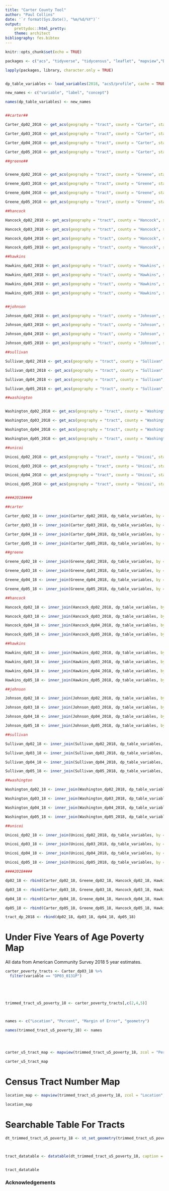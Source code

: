 ```yaml
---
title: "Carter County Tool"
author: "Paul Collins"
date: '`r format(Sys.Date(), "%m/%d/%Y")`'
output:
    prettydoc::html_pretty:
    theme: architect 
bibliography: fes.bibtex   
---
```


```r
knitr::opts_chunk$set(echo = TRUE)
```

```r
packages <- c("acs", "tidyverse", "tidycensus", "leaflet", "mapview","DT", "sf", "report")

lapply(packages, library, character.only = TRUE)


dp_table_variables <- load_variables(2018, "acs5/profile", cache = TRUE)

new_names <- c("variable", "label", "concept")

names(dp_table_variables) <- new_names


##carter##

Carter_dp02_2018 <- get_acs(geography = "tract", county = "Carter", state = "TN", table = "DP02", year = 2018, geometry = TRUE)

Carter_dp03_2018 <- get_acs(geography = "tract", county = "Carter", state = "TN", table = "DP03", year = 2018, geometry = TRUE)

Carter_dp04_2018 <- get_acs(geography = "tract", county = "Carter", state = "TN", table = "DP04", year = 2018, geometry = TRUE)

Carter_dp05_2018 <- get_acs(geography = "tract", county = "Carter", state = "TN", table = "DP05", year = 2018, geometry = TRUE)

##greene##


Greene_dp02_2018 <- get_acs(geography = "tract", county = "Greene", state = "TN", table = "DP02", year = 2018, geometry = TRUE)

Greene_dp03_2018 <- get_acs(geography = "tract", county = "Greene", state = "TN", table = "DP03", year = 2018, geometry = TRUE)

Greene_dp04_2018 <- get_acs(geography = "tract", county = "Greene", state = "TN", table = "DP04", year = 2018, geometry = TRUE)

Greene_dp05_2018 <- get_acs(geography = "tract", county = "Greene", state = "TN", table = "DP05", year = 2018, geometry = TRUE)

##hancock

Hancock_dp02_2018 <- get_acs(geography = "tract", county = "Hancock", state = "TN", table = "DP02", year = 2018, geometry = TRUE)

Hancock_dp03_2018 <- get_acs(geography = "tract", county = "Hancock", state = "TN", table = "DP03", year = 2018, geometry = TRUE)

Hancock_dp04_2018 <- get_acs(geography = "tract", county = "Hancock", state = "TN", table = "DP04", year = 2018, geometry = TRUE)

Hancock_dp05_2018 <- get_acs(geography = "tract", county = "Hancock", state = "TN", table = "DP05", year = 2018, geometry = TRUE)

##hawkins

Hawkins_dp02_2018 <- get_acs(geography = "tract", county = "Hawkins", state = "TN", table = "DP02", year = 2018, geometry = TRUE)

Hawkins_dp03_2018 <- get_acs(geography = "tract", county = "Hawkins", state = "TN", table = "DP03", year = 2018, geometry = TRUE)

Hawkins_dp04_2018 <- get_acs(geography = "tract", county = "Hawkins", state = "TN", table = "DP04", year = 2018, geometry = TRUE)

Hawkins_dp05_2018 <- get_acs(geography = "tract", county = "Hawkins", state = "TN", table = "DP05", year = 2018, geometry = TRUE)


##johnson

Johnson_dp02_2018 <- get_acs(geography = "tract", county = "Johnson", state = "TN", table = "DP02", year = 2018, geometry = TRUE)

Johnson_dp03_2018 <- get_acs(geography = "tract", county = "Johnson", state = "TN", table = "DP03", year = 2018, geometry = TRUE)

Johnson_dp04_2018 <- get_acs(geography = "tract", county = "Johnson", state = "TN", table = "DP04", year = 2018, geometry = TRUE)

Johnson_dp05_2018 <- get_acs(geography = "tract", county = "Johnson", state = "TN", table = "DP05", year = 2018, geometry = TRUE)

##sullivan

Sullivan_dp02_2018 <- get_acs(geography = "tract", county = "Sullivan", state = "TN", table = "DP02", year = 2018, geometry = TRUE)

Sullivan_dp03_2018 <- get_acs(geography = "tract", county = "Sullivan", state = "TN", table = "DP03", year = 2018, geometry = TRUE)

Sullivan_dp04_2018 <- get_acs(geography = "tract", county = "Sullivan", state = "TN", table = "DP04", year = 2018, geometry = TRUE)

Sullivan_dp05_2018 <- get_acs(geography = "tract", county = "Sullivan", state = "TN", table = "DP05", year = 2018, geometry = TRUE)

##washington


Washington_dp02_2018 <- get_acs(geography = "tract", county = "Washington", state = "TN", table = "DP02", year = 2018, geometry = TRUE)

Washington_dp03_2018 <- get_acs(geography = "tract", county = "Washington", state = "TN", table = "DP03", year = 2018, geometry = TRUE)

Washington_dp04_2018 <- get_acs(geography = "tract", county = "Washington", state = "TN", table = "DP04", year = 2018, geometry = TRUE)

Washington_dp05_2018 <- get_acs(geography = "tract", county = "Washington", state = "TN", table = "DP05", year = 2018, geometry = TRUE)

##unicoi

Unicoi_dp02_2018 <- get_acs(geography = "tract", county = "Unicoi", state = "TN", table = "DP02", year = 2018, geometry = TRUE)

Unicoi_dp03_2018 <- get_acs(geography = "tract", county = "Unicoi", state = "TN", table = "DP03", year = 2018, geometry = TRUE)

Unicoi_dp04_2018 <- get_acs(geography = "tract", county = "Unicoi", state = "TN", table = "DP04", year = 2018, geometry = TRUE)

Unicoi_dp05_2018 <- get_acs(geography = "tract", county = "Unicoi", state = "TN", table = "DP05", year = 2018, geometry = TRUE)


####2018####

##carter

Carter_dp02_18 <- inner_join(Carter_dp02_2018, dp_table_variables, by = "variable")

Carter_dp03_18 <- inner_join(Carter_dp03_2018, dp_table_variables, by = "variable")

Carter_dp04_18 <- inner_join(Carter_dp04_2018, dp_table_variables, by = "variable")

Carter_dp05_18 <- inner_join(Carter_dp05_2018, dp_table_variables, by = "variable")

##greene

Greene_dp02_18 <- inner_join(Greene_dp02_2018, dp_table_variables, by = "variable")

Greene_dp03_18 <- inner_join(Greene_dp03_2018, dp_table_variables, by = "variable")

Greene_dp04_18 <- inner_join(Greene_dp04_2018, dp_table_variables, by = "variable")

Greene_dp05_18 <- inner_join(Greene_dp05_2018, dp_table_variables, by = "variable")

##hancock

Hancock_dp02_18 <- inner_join(Hancock_dp02_2018, dp_table_variables, by = "variable")

Hancock_dp03_18 <- inner_join(Hancock_dp03_2018, dp_table_variables, by = "variable")

Hancock_dp04_18 <- inner_join(Hancock_dp04_2018, dp_table_variables, by = "variable")

Hancock_dp05_18 <- inner_join(Hancock_dp05_2018, dp_table_variables, by = "variable")

##hawkins  

Hawkins_dp02_18 <- inner_join(Hawkins_dp02_2018, dp_table_variables, by = "variable")

Hawkins_dp03_18 <- inner_join(Hawkins_dp03_2018, dp_table_variables, by = "variable")

Hawkins_dp04_18 <- inner_join(Hawkins_dp04_2018, dp_table_variables, by = "variable")

Hawkins_dp05_18 <- inner_join(Hawkins_dp05_2018, dp_table_variables, by = "variable")

##johnson

Johnson_dp02_18 <- inner_join(Johnson_dp02_2018, dp_table_variables, by = "variable")

Johnson_dp03_18 <- inner_join(Johnson_dp03_2018, dp_table_variables, by = "variable")

Johnson_dp04_18 <- inner_join(Johnson_dp04_2018, dp_table_variables, by = "variable")

Johnson_dp05_18 <- inner_join(Johnson_dp05_2018, dp_table_variables, by = "variable")

##sullivan

Sullivan_dp02_18 <- inner_join(Sullivan_dp02_2018, dp_table_variables, by = "variable")

Sullivan_dp03_18 <- inner_join(Sullivan_dp03_2018, dp_table_variables, by = "variable")

Sullivan_dp04_18 <- inner_join(Sullivan_dp04_2018, dp_table_variables, by = "variable")

Sullivan_dp05_18 <- inner_join(Sullivan_dp05_2018, dp_table_variables, by = "variable")

##washington

Washington_dp02_18 <- inner_join(Washington_dp02_2018, dp_table_variables, by = "variable")

Washington_dp03_18 <- inner_join(Washington_dp03_2018, dp_table_variables, by = "variable")

Washington_dp04_18 <- inner_join(Washington_dp04_2018, dp_table_variables, by = "variable")

Washington_dp05_18 <- inner_join(Washington_dp05_2018, dp_table_variables, by = "variable")

##unicoi

Unicoi_dp02_18 <- inner_join(Unicoi_dp02_2018, dp_table_variables, by = "variable")

Unicoi_dp03_18 <- inner_join(Unicoi_dp03_2018, dp_table_variables, by = "variable")

Unicoi_dp04_18 <- inner_join(Unicoi_dp04_2018, dp_table_variables, by = "variable")

Unicoi_dp05_18 <- inner_join(Unicoi_dp05_2018, dp_table_variables, by = "variable")

####2018####

dp02_18 <- rbind(Carter_dp02_18, Greene_dp02_18, Hancock_dp02_18, Hawkins_dp02_18, Johnson_dp02_18, Sullivan_dp02_18, Washington_dp02_18, Unicoi_dp02_18)

dp03_18 <- rbind(Carter_dp03_18, Greene_dp03_18, Hancock_dp03_18, Hawkins_dp03_18, Johnson_dp03_18, Sullivan_dp03_18, Washington_dp03_18, Unicoi_dp03_18)

dp04_18 <- rbind(Carter_dp04_18, Greene_dp04_18, Hancock_dp04_18, Hawkins_dp04_18, Johnson_dp04_18, Sullivan_dp04_18, Washington_dp04_18, Unicoi_dp04_18)

dp05_18 <- rbind(Carter_dp05_18, Greene_dp05_18, Hancock_dp05_18, Hawkins_dp05_18, Johnson_dp05_18, Sullivan_dp05_18, Washington_dp05_18, Unicoi_dp05_18)

tract_dp_2018 <- rbind(dp02_18, dp03_18, dp04_18, dp05_18)

```

# Under Five Years of Age Poverty Map

All data from American Community Survey 2018 5 year estimates. 

```r

carter_poverty_tracts <- Carter_dp03_18 %>%
  filter(variable == "DP03_0131P")
  




trimmed_tract_u5_poverty_18 <- carter_poverty_tracts[,c(2,4,5)]



names <- c("Location", "Percent", "Margin of Error", "geometry")

names(trimmed_tract_u5_poverty_18) <- names




carter_u5_tract_map <- mapview(trimmed_tract_u5_poverty_18, zcol = "Percent", layer.name = "Under 5 Years of Age Percent in Poverty", legend = FALSE)

carter_u5_tract_map

```


# Census Tract Number Map

```r

location_map <- mapview(trimmed_tract_u5_poverty_18, zcol = "Location", layer.name = "Tract Number", legend = FALSE, map.types = "OpenStreetMap")

location_map

```

# Searchable Table For Tracts

```r
dt_trimmed_tract_u5_poverty_18 <- st_set_geometry(trimmed_tract_u5_poverty_18, NULL)



tract_datatable <- datatable(dt_trimmed_tract_u5_poverty_18, caption = "Percent of children under 5 Below the Poverty Level by Census Tract")


tract_datatable


```


### Acknowledgements 
